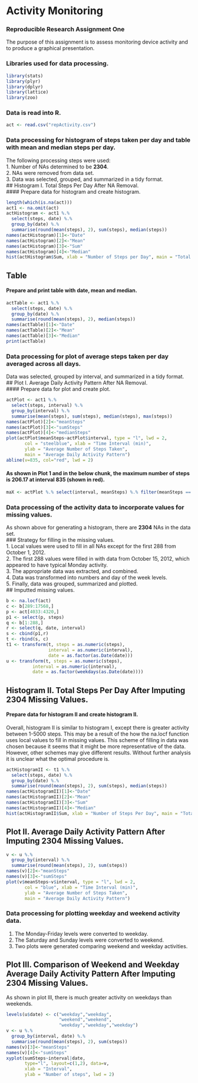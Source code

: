 
Activity Monitoring
========================================================
### Reproducible Research Assignment One
The purpose of this assignment is to assess monitoring device activity and to produce a graphical presentation.   

### Libraries used for data processing.
```r
library(stats)
library(plyr)
library(dplyr)
library(lattice)
library(zoo)
```
### Data is read into R.
```r
act <- read.csv("repActivity.csv")
```
### Data processing for histogram of steps taken per day and table with mean and median steps per day.
The following processing steps were used:   
1.  Number of NAs determined to be **2304**.    
2.  NAs were removed from data set.    
3.  Data was selected, grouped, and summarized in a tidy format.   
## Histogram I.  Total Steps Per Day After NA Removal.                     
#### Prepare data for histogram and create histogram.
```r
length(which(is.na(act)))
act1 <- na.omit(act)
actHistogram <- act1 %.% 
  select(steps, date) %.%
  group_by(date) %.%
  summarise(round(mean(steps), 2), sum(steps), median(steps))
names(actHistogram)[1]<-"Date"
names(actHistogram)[2]<-"Mean"
names(actHistogram)[3]<-"Sum"
names(actHistogram)[4]<-"Median"
hist(actHistogram$Sum, xlab = "Number of Steps per Day", main = "Total Steps Per Day", col = "gray")
```
## Table
#### Prepare and print table with date, mean and median.
```r
actTable <- act1 %.% 
  select(steps, date) %.%
  group_by(date) %.%
  summarise(round(mean(steps), 2), median(steps))
names(actTable)[1]<-"Date"
names(actTable)[2]<-"Mean"
names(actTable)[3]<-"Median"
print(actTable)
```
### Data processing for plot of average steps taken per day averaged across all days.
Data was selected, grouped by interval, and summarized in a tidy format.
## Plot I.  Average Daily Activity Pattern After NA Removal.                     
#### Prepare data for plot and create plot.
```r
actPlot <- act1 %.% 
  select(steps, interval) %.%
  group_by(interval) %.%
  summarise(mean(steps), sum(steps), median(steps), max(steps))
names(actPlot)[2]<-"meanSteps"
names(actPlot)[3]<-"sumSteps"
names(actPlot)[4]<-"medianSteps"
plot(actPlot$meanSteps~actPlot$interval, type = "l", lwd = 2, 
       col = "steelblue", xlab = "Time Interval (min)", 
       ylab = "Average Number of Steps Taken",
       main = "Average Daily Activity Pattern")
abline(v=835, col="red", lwd = 2)
```
#### As shown in Plot 1 and in the below chunk, the maximum number of steps is **206.17** at interval **835** (shown in red).
```r
maX <- actPlot %.% select(interval, meanSteps) %.% filter(meanSteps == max(meanSteps)); round(maX,2)
```

### Data processing of the activity data to incorporate values for missing values.                 
As shown above for generating a histogram, there are **2304** NAs in the data set.                    
### Strategy for filling in the missing values.                 
1.  Local values were used to fill in all NAs except for the first 288 from October 1, 2012.      
2.  The first 288 values were filled in with data from October 15, 2012, which appeared to have typical Monday activity.    
3.  The appropriate data was extracted, and combined.    
4.  Data was transformed into numbers and day of the week levels.   
5.  Finally, data was grouped, summarized and plotted.   
## Imputted missing values.  
```r
b <- na.locf(act)
c <- b[289:17568,]
p <- act[4033:4320,]
p1 <- select(p, steps)
q <- b[1:288,]
r <- select(q, date, interval)
s <- cbind(p1,r)
t <- rbind(s, c)
t1 <- transform(t, steps = as.numeric(steps), 
                interval = as.numeric(interval),
                date = as.factor(as.Date(date)))
u <- transform(t, steps = as.numeric(steps), 
          interval = as.numeric(interval),
          date = as.factor(weekdays(as.Date(date))))
```
## Histogram II.  Total Steps Per Day After Imputing 2304 Missing Values.
#### Prepare data for histogram II and create histogram II.   
Overall, histogram II is similar to histogram I, except there is greater activity between 1-5000 steps.  This may be a result of the how the na.locf function uses local values to fill in missing values.  This scheme of filling in data was chosen because it seems that it might be more representative of the data.  However, other schemes may give different results.  Without further analysis it is unclear what the optimal procedure is.
```r
actHistogramII <- t1 %.% 
  select(steps, date) %.%
  group_by(date) %.%
  summarise(round(mean(steps), 2), sum(steps), median(steps))
names(actHistogramII)[1]<-"Date"
names(actHistogramII)[2]<-"Mean"
names(actHistogramII)[3]<-"Sum"
names(actHistogramII)[4]<-"Median"
hist(actHistogramII$Sum, xlab = "Number of Steps Per Day", main = "Total Steps Per Day", col = "gray")
```
## Plot II.  Average Daily Activity Pattern After Imputing 2304 Missing Values.
```r
v <- u %.% 
  group_by(interval) %.%
  summarise(round(mean(steps), 2), sum(steps))
names(v)[2]<-"meanSteps"
names(v)[3]<-"sumSteps"
plot(v$meanSteps~v$interval, type = "l", lwd = 2, 
       col = "blue", xlab = "Time Interval (min)", 
       ylab = "Average Number of Steps Taken",
       main = "Average Daily Activity Pattern")
```

### Data processing for plotting weekday and weekend activity data.      
1.  The Monday-Friday levels were converted to weekday.        
2.  The Saturday and Sunday levels were converted to weekend.             
3.  Two plots were generated comparing weekend and weekday activities.                                              

## Plot III.  Comparison of Weekend and Weekday Average Daily Activity Pattern After Imputing 2304 Missing Values.    
As shown in plot III, there is much greater activity on weekdays than weekends.
```r
levels(u$date) <- c("weekday","weekday",
                    "weekend","weekend",
                    "weekday","weekday","weekday")
v <- u %.% 
  group_by(interval, date) %.%
  summarise(round(mean(steps), 2), sum(steps))
names(v)[3]<-"meanSteps"
names(v)[4]<-"sumSteps"
xyplot(sumSteps~interval|date, 
       type="l", layout=c(1,2), data=v,
       xlab = "Interval", 
       ylab = "Number of steps", lwd = 2)

```


